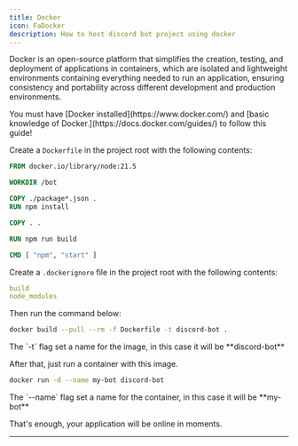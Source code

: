 ```yaml
---
title: Docker
icon: FaDocker
description: How to host discord bot project using docker
---
```


Docker is an open-source platform that simplifies the creation, testing, and deployment of applications in containers, which are isolated and lightweight environments containing everything needed to run an application, ensuring consistency and portability across different development and production environments.

<Callout type="warn">
    You must have [Docker installed](https://www.docker.com/) and [basic knowledge of Docker.](https://docs.docker.com/guides/) to follow this guide!
</Callout>

Create a `Dockerfile` in the project root with the following contents:

```dockerfile title="Dockerfile"
FROM docker.io/library/node:21.5

WORKDIR /bot

COPY ./package*.json .
RUN npm install

COPY . .

RUN npm run build

CMD [ "npm", "start" ]
```

Create a `.dockerignore` file in the project root with the following contents:

```yml title=".dockerignore"
build
node_modules
```

Then run the command below:
```bash
docker build --pull --rm -f Dockerfile -t discord-bot .
```

<Callout type="info">
    The `-t` flag set a name for the image, in this case it will be **discord-bot**
</Callout>

After that, just run a container with this image.

```bash
docker run -d --name my-bot discord-bot
```
<Callout type="info">
    The `--name` flag set a name for the container, in this case it will be **my-bot**
</Callout>

That's enough, your application will be online in moments.

---